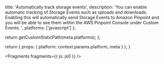 
  title: 'Automatically track storage events',
  description: 'You can enable automatic tracking of Storage Events such as uploads and downloads. Enabling this will automatically send Storage Events to Amazon Pinpoint and you will be able to see them within the AWS Pinpoint Console under Custom Events. ',
  platforms: ['javascript']
};

  return getCustomStaticPath(meta.platforms);
};

  return {
    props: {
      platform: context.params.platform,
      meta
    }
  };
}


<Fragments fragments={{ js: js0 }} />
